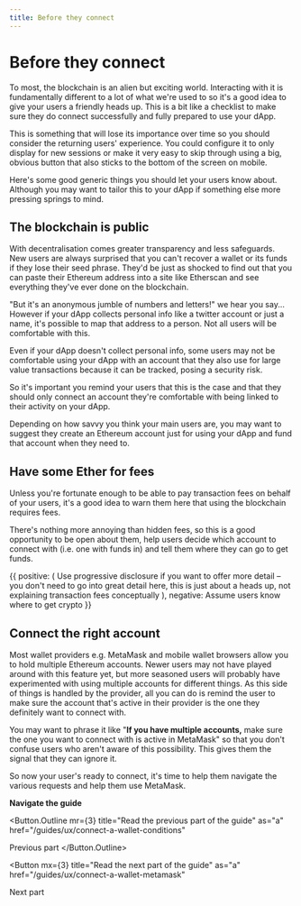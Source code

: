 ```yaml
---
title: Before they connect
---
```



# Before they connect

To most, the blockchain is an alien but exciting world. Interacting with it is fundamentally different to a lot of what we're used to so it's a good idea to give your users a friendly heads up. This is a bit like a checklist to make sure they do connect successfully and fully prepared to use your dApp.

This is something that will lose its importance over time so you should consider the returning users' experience. You could configure it to only display for new sessions or make it very easy to skip through using a big, obvious button that also sticks to the bottom of the screen on mobile.

Here's some good generic things you should let your users know about. Although you may want to tailor this to your dApp if something else more pressing springs to mind.

## The blockchain is public

With decentralisation comes greater transparency and less safeguards. New users are always surprised that you can't recover a wallet or its funds if they lose their seed phrase. They'd be just as shocked to find out that you can paste their Ethereum address into a site like Etherscan and see everything they've ever done on the blockchain.

"But it's an anonymous jumble of numbers and letters!" we hear you say... However if your dApp collects personal info like a twitter account or just a name, it's possible to map that address to a person. Not all users will be comfortable with this.

Even if your dApp doesn't collect personal info, some users may not be comfortable using your dApp with an account that they also use for large value transactions because it can be tracked, posing a security risk.

So it's important you remind your users that this is the case and that they should only connect an account they're comfortable with being linked to their activity on your dApp.

Depending on how savvy you think your main users are, you may want to suggest they create an Ethereum account just for using your dApp and fund that account when they need to.

## Have some Ether for fees

Unless you're fortunate enough to be able to pay transaction fees on behalf of your users, it's a good idea to warn them here that using the blockchain requires fees.

There's nothing more annoying than hidden fees, so this is a good opportunity to be open about them, help users decide which account to connect with (i.e. one with funds in) and tell them where they can go to get funds.

<DoDont>
  {{
    positive: (
      <Text>
        Use progressive disclosure if you want to offer more detail – you don't
        need to go into great detail here, this is just about a heads up, not
        explaining transaction fees conceptually
      </Text>
    ),
    negative: <Text>Assume users know where to get crypto</Text>
  }}
</DoDont>

## Connect the right account

Most wallet providers e.g. MetaMask and mobile wallet browsers allow you to hold multiple Ethereum accounts. Newer users may not have played around with this feature yet, but more seasoned users will probably have experimented with using multiple accounts for different things. As this side of things is handled by the provider, all you can do is remind the user to make sure the account that's active in their provider is the one they definitely want to connect with.

You may want to phrase it like "**If you have multiple accounts,** make sure the one you want to connect with is active in MetaMask" so that you don't confuse users who aren't aware of this possibility. This gives them the signal that they can ignore it.

So now your user's ready to connect, it's time to help them navigate the various requests and help them use MetaMask.

**Navigate the guide**

<Button.Outline
  mr={3}
  title="Read the previous part of the guide"
  as="a"
  href="/guides/ux/connect-a-wallet-conditions"
>
  Previous part
</Button.Outline>

<Button
  mx={3}
  title="Read the next part of the guide"
  as="a"
  href="/guides/ux/connect-a-wallet-metamask"
>
  Next part
</Button>

